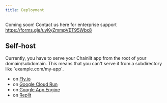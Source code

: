 ```yaml
---
title: Deployment
---
```


<Note>Coming soon! Contact us here for enterprise support https://forms.gle/uyKyZmmpVET95Wbx8 </Note>

## Self-host

<Warning>
  Currently, you have to serve your Chainlit app from the root of your
  domain/subdomain. This means that you can't serve it from a subdirectory like
  `example.com/my-app`.
</Warning>

- on [Fly.io](https://dev.to/willydouhard/how-to-deploy-your-chainlit-app-to-flyio-38ja)
- on [Google Cloud Run](https://pseudohvr.medium.com/deploying-chainlit-on-gcp-72231ba6b77f)
- on [Google App Engine](https://github.com/amjadraza/langchain-chainlit-docker-deployment-template)
- on [Replit](https://replit.com/@DanConstantini/Build-a-Chatbot-with-OpenAI-LangChain-and-Chainlit?v=1)
